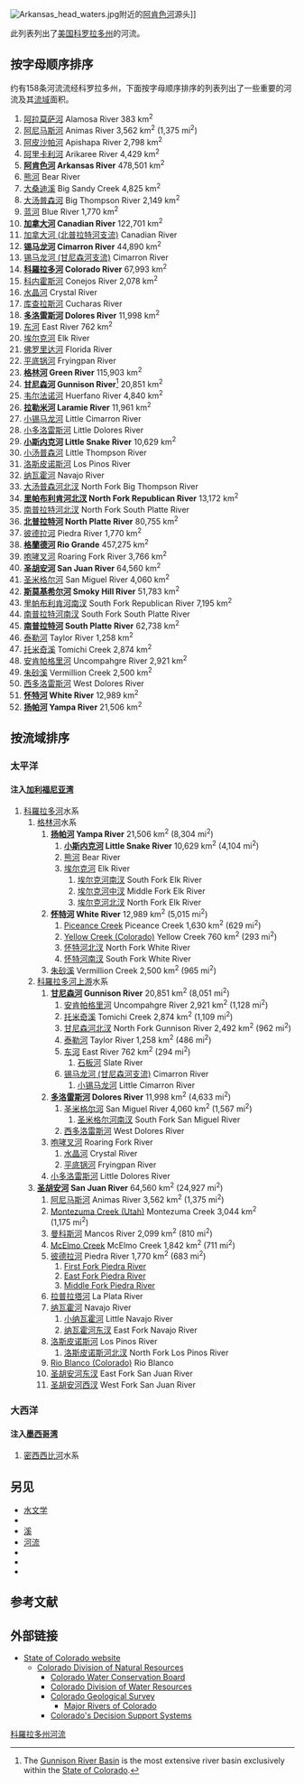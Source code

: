 [[File:Arkansas_head_waters.jpg|thumb]]附近的[[阿肯色河|阿肯色河]]源头]]

此列表列出了[[美国|美国]][[科罗拉多州|科罗拉多州]]的河流。
==按字母顺序排序==
约有158条河流流经科罗拉多州，下面按字母顺序排序的列表列出了一些重要的河流及其[[流域|流域]]面积。
#[[阿拉莫萨河|阿拉莫萨河]] Alamosa River 383 km<sup>2</sup> 
#[[阿尼马斯河|阿尼马斯河]] Animas River 3,562 km<sup>2</sup> (1,375 mi<sup>2</sup>)
#[[阿皮沙帕河|阿皮沙帕河]] Apishapa River 2,798 km<sup>2</sup>
#[[阿里卡利河|阿里卡利河]] Arikaree River 4,429 km<sup>2</sup>
#'''[[阿肯色河|阿肯色河]] Arkansas River''' 478,501 km<sup>2</sup>
#[[熊河_(科罗拉多州)|熊河]] Bear River 
#[[大桑迪溪_(阿肯色河支流)|大桑迪溪]] Big Sandy Creek 4,825 km<sup>2</sup>
#[[大汤普森河|大汤普森河]] Big Thompson River 2,149 km<sup>2</sup>
#[[蓝河_(科罗拉多河支流)|蓝河]] Blue River 1,770 km<sup>2</sup>
#'''[[加拿大河|加拿大河]] Canadian River''' 122,701 km<sup>2</sup>
#[[加拿大河_(北普拉特河支流)|加拿大河 (北普拉特河支流)]] Canadian River
#'''[[锡马龙河|锡马龙河]] Cimarron River''' 44,890 km<sup>2</sup>
#[[锡马龙河_(甘尼森河支流)|锡马龙河 (甘尼森河支流)]] Cimarron River
#'''[[科羅拉多河|科羅拉多河]] Colorado River''' 67,993 km<sup>2</sup>
#[[科内霍斯河|科内霍斯河]] Conejos River 2,078 km<sup>2</sup>
#[[水晶河_(科罗拉多州)|水晶河]] Crystal River
#[[库查拉斯河|库查拉斯河]] Cucharas River
#'''[[多洛雷斯河|多洛雷斯河]] Dolores River''' 11,998 km<sup>2</sup> 
#[[东河_(科罗拉多州)|东河]] East River 762 km<sup>2</sup> 
#[[埃尔克河_(科罗拉多州)|埃尔克河]] Elk River
#[[佛罗里达河|佛罗里达河]] Florida River
#[[平底锅河|平底锅河]] Fryingpan River
#'''[[格林河_(科罗拉多河支流)|格林河]] Green River'''  115,903 km<sup>2</sup> 
#'''[[甘尼森河|甘尼森河]] Gunnison River'''<ref name=Gunnison>The [[Gunnison_River|Gunnison River Basin]] is the most extensive river basin exclusively within the [[State_of_Colorado|State of Colorado]].</ref> 20,851 km<sup>2</sup>
#[[韦尔法诺河|韦尔法诺河]] Huerfano River 4,840 km<sup>2</sup>
#'''[[拉勒米河|拉勒米河]] Laramie River''' 11,961 km<sup>2</sup>
#[[小锡马龙河|小锡马龙河]] Little Cimarron River
#[[小多洛雷斯河|小多洛雷斯河]] Little Dolores River
#'''[[小斯内克河|小斯内克河]] Little Snake River''' 10,629 km<sup>2</sup>
#[[小汤普森河|小汤普森河]] Little Thompson River
#[[洛斯皮诺斯河|洛斯皮诺斯河]] Los Pinos River
#[[纳瓦霍河|纳瓦霍河]] Navajo River
#[[大汤普森河北汊|大汤普森河北汊]] North Fork Big Thompson River
#'''[[里帕布利肯河北汊|里帕布利肯河北汊]] North Fork Republican River''' 13,172 km<sup>2</sup> 
#[[南普拉特河北汊|南普拉特河北汊]] North Fork South Platte River
#'''[[北普拉特河|北普拉特河]] North Platte River''' 80,755 km<sup>2</sup> 
#[[彼德拉河_(圣胡安河支流)|彼德拉河]] Piedra River 1,770 km<sup>2</sup> 
#'''[[格蘭德河|格蘭德河]] Rio Grande''' 457,275 km<sup>2</sup>
#[[咆哮叉河|咆哮叉河]] Roaring Fork River 3,766 km<sup>2</sup>
#'''[[圣胡安河_(科罗拉多河支流)|圣胡安河]] San Juan River''' 64,560 km<sup>2</sup> 
#[[圣米格尔河_(科罗拉多州)|圣米格尔河]] San Miguel River 4,060 km<sup>2</sup> 
#'''[[斯莫基希尔河|斯莫基希尔河]] Smoky Hill River''' 51,783 km<sup>2</sup> 
#[[里帕布利肯河南汊|里帕布利肯河南汊]] South Fork Republican River 7,195 km<sup>2</sup> 
#[[南普拉特河南汊|南普拉特河南汊]] South Fork South Platte River
#'''[[南普拉特河|南普拉特河]] South Platte River''' 62,738 km<sup>2</sup> 
#[[泰勒河_(科罗拉多州)|泰勒河]] Taylor River 1,258 km<sup>2</sup> 
#[[托米奇溪|托米奇溪]] Tomichi Creek 2,874 km<sup>2</sup> 
#[[安肯帕格里河|安肯帕格里河]] Uncompahgre River 2,921 km<sup>2</sup> 
#[[朱砂溪|朱砂溪]] Vermillion Creek 2,500 km<sup>2</sup> 
#[[西多洛雷斯河|西多洛雷斯河]] West Dolores River
#'''[[怀特河_(格林河支流)|怀特河]] White River''' 12,989 km<sup>2</sup>
#'''[[扬帕河|扬帕河]] Yampa River''' 21,506 km<sup>2</sup>

==按流域排序==
===太平洋===
====注入[[加利福尼亚湾|加利福尼亚湾]]====
#[[科羅拉多河|科羅拉多河]]水系
##[[格林河_(科罗拉多河支流)|格林河]]水系
###'''[[扬帕河|扬帕河]]  Yampa River''' 21,506 km<sup>2</sup> (8,304 mi<sup>2</sup>)
####'''[[小斯内克河|小斯内克河]]  Little Snake River''' 10,629 km<sup>2</sup> (4,104 mi<sup>2</sup>)
####[[熊河_(科罗拉多州)|熊河]]  Bear River
####[[埃尔克河_(科罗拉多州)|埃尔克河]]  Elk River
#####[[埃尔克河南汊|埃尔克河南汊]]  South Fork Elk River
#####[[埃尔克河中汊|埃尔克河中汊]]  Middle Fork Elk River
#####[[埃尔克河北汊|埃尔克河北汊]]  North Fork Elk River
###'''[[怀特河_(格林河支流)|怀特河]]  White River''' 12,989 km<sup>2</sup> (5,015 mi<sup>2</sup>)
####[[Piceance_Creek|Piceance Creek]]  Piceance Creek  1,630 km<sup>2</sup> (629 mi<sup>2</sup>)
####[[Yellow_Creek_(Colorado)|Yellow Creek (Colorado)]]  Yellow Creek  760 km<sup>2</sup> (293 mi<sup>2</sup>)
####[[怀特河北汊|怀特河北汊]]  North Fork White River
####[[怀特河南汊|怀特河南汊]]  South Fork White River
###[[朱砂溪|朱砂溪]]  Vermillion Creek  2,500 km<sup>2</sup> (965 mi<sup>2</sup>)
##[[科羅拉多河|科羅拉多河上游]]水系
###'''[[甘尼森河|甘尼森河]]  Gunnison River''' 20,851 km<sup>2</sup> (8,051 mi<sup>2</sup>)
####[[安肯帕格里河|安肯帕格里河]]  Uncompahgre River  2,921 km<sup>2</sup> (1,128 mi<sup>2</sup>)
####[[托米奇溪|托米奇溪]]  Tomichi Creek  2,874 km<sup>2</sup> (1,109 mi<sup>2</sup>)
####[[甘尼森河北汊|甘尼森河北汊]]  North Fork Gunnison River  2,492 km<sup>2</sup> (962 mi<sup>2</sup>)
####[[泰勒河_(科罗拉多州)|泰勒河]]  Taylor River  1,258 km<sup>2</sup> (486 mi<sup>2</sup>)
####[[东河_(科罗拉多州)|东河]]  East River  762 km<sup>2</sup> (294 mi<sup>2</sup>)
#####[[石板河_(科罗拉多州)|石板河]]  Slate River
####[[锡马龙河_(甘尼森河支流)|锡马龙河 (甘尼森河支流)]]  Cimarron River
#####[[小锡马龙河|小锡马龙河]]  Little Cimarron River
###'''[[多洛雷斯河|多洛雷斯河]]  Dolores River'''  11,998 km<sup>2</sup> (4,633 mi<sup>2</sup>)
####[[圣米格尔河_(科罗拉多州)|圣米格尔河]]  San Miguel River  4,060 km<sup>2</sup> (1,567 mi<sup>2</sup>)
#####[[圣米格尔河南汊|圣米格尔河南汊]]  South Fork San Miguel River
####[[西多洛雷斯河|西多洛雷斯河]]  West Dolores River
###[[咆哮叉河|咆哮叉河]]  Roaring Fork River
####[[水晶河_(科罗拉多州)|水晶河]]  Crystal River
####[[平底锅河|平底锅河]]  Fryingpan River
###[[小多洛雷斯河|小多洛雷斯河]]  Little Dolores River
##'''[[圣胡安河_(科罗拉多河支流)|圣胡安河]]  San Juan River'''  64,560 km<sup>2</sup> (24,927 mi<sup>2</sup>)
###[[阿尼马斯河|阿尼马斯河]]  Animas River  3,562 km<sup>2</sup> (1,375 mi<sup>2</sup>)
###[[Montezuma_Creek_(Utah)|Montezuma Creek (Utah)]]  Montezuma Creek  3,044 km<sup>2</sup> (1,175 mi<sup>2</sup>)
###[[曼科斯河|曼科斯河]]  Mancos River  2,099 km<sup>2</sup> (810 mi<sup>2</sup>)
###[[McElmo_Creek|McElmo Creek]]  McElmo Creek  1,842 km<sup>2</sup> (711 mi<sup>2</sup>)
###[[彼德拉河_(圣胡安河支流)|彼德拉河]]  Piedra River  1,770 km<sup>2</sup> (683 mi<sup>2</sup>)
####[[First_Fork_Piedra_River|First Fork Piedra River]]
####[[East_Fork_Piedra_River|East Fork Piedra River]]
####[[Middle_Fork_Piedra_River|Middle Fork Piedra River]]
###[[拉普拉塔河_(圣胡安河支流)|拉普拉塔河]]  La Plata River
###[[纳瓦霍河|纳瓦霍河]]  Navajo River
####[[小纳瓦霍河|小纳瓦霍河]]  Little Navajo River
####[[纳瓦霍河东汊|纳瓦霍河东汊]]  East Fork Navajo River
###[[洛斯皮诺斯河|洛斯皮诺斯河]]  Los Pinos River
####[[洛斯皮诺斯河北汊|洛斯皮诺斯河北汊]]  North Fork Los Pinos River
###[[Rio_Blanco_(Colorado)|Rio Blanco (Colorado)]]  Rio Blanco
###[[圣胡安河东汊|圣胡安河东汊]]  East Fork San Juan River
###[[圣胡安河西汊|圣胡安河西汊]]  West Fork San Juan River

===大西洋===
====注入[[墨西哥湾|墨西哥湾]]====
#[[密西西比河|密西西比河]]水系

==另见==
{{div col|cols=4}}
*[[水文学|水文学]]
*{{le|地表水水文学|Surface-water hydrology}}
*[[溪|溪]]
*[[河流|河流]]
*{{le|科罗拉多州瀑布|Waterfalls of Colorado}}
*{{le|科罗拉多州地理|Geography of Colorado}}
*{{le|科罗拉多河流域|Colorado drainage basins}}
{{div col end}}

==参考文献==
{{reflist|2}}

==外部链接==
*[http://www.colorado.gov/ State of Colorado website]
**[http://www.dnr.state.co.us/ Colorado Division of Natural Resources]
***[https://web.archive.org/web/20071116160944/http://cwcb.state.co.us/ Colorado Water Conservation Board]
***[http://www.water.state.co.us/ Colorado Division of Water Resources]
***[https://web.archive.org/web/20070616023830/http://geosurvey.state.co.us/ Colorado Geological Survey]
****[https://web.archive.org/web/20080515231030/http://geosurvey.state.co.us/Default.aspx?tabid=448 Major Rivers of Colorado]
***[https://web.archive.org/web/20070204101211/http://cdss.state.co.us/DNN/ Colorado's Decision Support Systems]
{{Rivers in the United States}}
{{Colorado}}

[[Category:科羅拉多州河流|]]